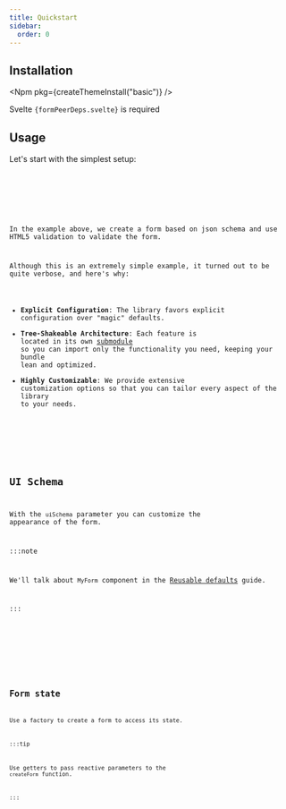 ```yaml
---
title: Quickstart
sidebar:
  order: 0
---
```








## Installation

<Npm pkg={createThemeInstall("basic")} />

Svelte <code>{formPeerDeps.svelte}</code> is required

## Usage

Let's start with the simplest setup:

<Code code={simpleSetupCode} lang="svelte" />

<FormCard>
  <SimpleSetupForm client:only="svelte" />
</FormCard>

In the example above, we create a form based on json schema and
use HTML5 validation to validate the form.

Although this is an extremely simple example, it turned out to be quite verbose, and here's why:

- **Explicit Configuration**: The library favors explicit configuration over "magic" defaults.
- **Tree-Shakeable Architecture**: Each feature is located in its own [submodule](https://nodejs.org/api/packages.html#subpath-exports)
so you can import only the functionality you need, keeping your bundle lean and optimized.
- **Highly Customizable**: We provide extensive customization options so that you can tailor every aspect of the library to your needs.

<LinkCard title="Schema" href="../../form/schema/" />

<LinkCard title="Form options" href="../../form/options/" />

## UI Schema

With the `uiSchema` parameter you can customize the appearance of the form.

:::note

We'll talk about `MyForm` component in the [Reusable defaults](../reusable-defaults/) guide.

:::

<Code code={uiSchemaCode} lang="svelte" />

<FormCard>
  <UiSchemaForm client:only="svelte" />
</FormCard>

<LinkCard title="UI Schema" href="../../form/ui-schema/" />

## Form state

Use a factory to create a form to access its state.

:::tip

Use getters to pass reactive parameters to the `createForm` function.

:::

<Code code={formStateCode} lang="svelte" />

<FormCard>
  <FormStateForm client:only="svelte" />
</FormCard>

<LinkCard title="Form state" href="../../form/state/" />

